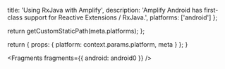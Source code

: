 
  title: 'Using RxJava with Amplify',
  description: 'Amplify Android has first-class support for Reactive Extensions / RxJava.',
  platforms: ['android']
};

  return getCustomStaticPath(meta.platforms);
};

  return {
    props: {
      platform: context.params.platform,
      meta
    }
  };
}


<Fragments fragments={{ android: android0 }} />

